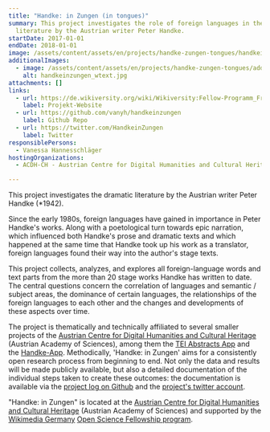 ```yaml
---
title: "Handke: in Zungen (in tongues)"
summary: This project investigates the role of foreign languages in the dramatic
  literature by the Austrian writer Peter Handke.
startDate: 2017-01-01
endDate: 2018-01-01
image: /assets/content/assets/en/projects/handke-zungen-tongues/handkeinzungen_wtext.jpg
additionalImages:
  - image: /assets/content/assets/en/projects/handke-zungen-tongues/additionalImages/handkeinzungen_wtext.jpg
    alt: handkeinzungen_wtext.jpg
attachments: []
links:
  - url: https://de.wikiversity.org/wiki/Wikiversity:Fellow-Programm_Freies_Wissen/Einreichungen/Dramatische_Sprachen:_Fremdsprachen_in_den_B%C3%BChnentexten_von_Peter_Handke
    label: Projekt-Website
  - url: https://github.com/vanyh/handkeinzungen
    label: Github Repo
  - url: https://twitter.com/HandkeinZungen
    label: Twitter
responsiblePersons:
  - Vanessa Hannesschläger
hostingOrganizations:
  - ACDH-CH - Austrian Centre for Digital Humanities and Cultural Heritage

---
```

This project investigates the dramatic literature by the Austrian writer Peter Handke (\*1942).

Since the early 1980s, foreign languages have gained in importance in Peter Handke's works. Along with a poetological turn towards epic narration, which influenced both Handke's prose and dramatic texts and which happened at the same time that Handke took up his work as a translator, foreign languages found their way into the author's stage texts.

This project collects, analyzes, and explores all foreign-language words and text parts from the more than 20 stage works Handke has written to date. The central questions concern the correlation of languages and semantic / subject areas, the dominance of certain languages, the relationships of the foreign languages to each other and the changes and developments of these aspects over time.

The project is thematically and technically affiliated to several smaller projects of the [Austrian Centre for Digital Humanities and Cultural Heritage](https://www.oeaw.ac.at/acdh/) (Austrian Academy of Sciences), among them the [TEI Abstracts App](https://tei2016app.acdh.oeaw.ac.at/pages/index.html) and the [Handke-App](https://handke-app.acdh.oeaw.ac.at/pages/index.html). Methodically, 'Handke: in Zungen' aims for a consistently open research process from beginning to end. Not only the data and results will be made publicly available, but also a detailed documentation of the individual steps taken to create these outcomes: the documentation is available via the [project log on Github](https://github.com/vanyh/handkeinzungen/blob/master/projectlog.markdown) and the [project's twitter account](https://twitter.com/HandkeinZungen).

"Handke: in Zungen" is located at the [Austrian Centre for Digital Humanities and Cultural Heritage](https://www.oeaw.ac.at/acdh/) (Austrian Academy of Sciences) and supported by the [Wikimedia Germany](https://meta.wikimedia.org/wiki/Wikimedia_Deutschland/Open_Science_Fellows_Program) [Open Science Fellowship program](https://meta.wikimedia.org/wiki/Wikimedia_Deutschland/Open_Science_Fellows_Program).
